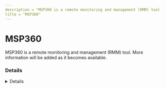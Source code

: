 ```yaml
---
description = "MSP360 is a remote monitoring and management (RMM) tool. More information will be added as it becomes available."
title = "MSP360"
---
```




# MSP360

MSP360 is a remote monitoring and management (RMM) tool. More information will be added as it becomes available.

### Details
<Details author={""}
         category={""}
         created={""}
         website={""}
         lastModified={"2-9-2024"}
         privileges={""}
         free={ false }
         verification={ false }
/>

#### Installation Paths
<Card code={ ["Online Backup.exe", "CBBackupPlan.exe", "Cloud.Backup.Scheduler.exe", "Cloud.Backup.RM.Service.exe", "cbb.exe", "CloudRaService.exe", "CloudRaSd.exe", "CloudRaCmd.exe", "CloudRaUtilities.exe", "Remote Desktop.exe", "Connect.exe"] }/>





### Forensic Artifacts




#### Network Artifacts
<EuiSpacer size="xl"/>
<NetworkArtifactsTable data={ [{"Description": "Known remote domains", "Domains": ["*.cloudberrylab.com", "*.msp360.com", "*.mspbackups.com", "msp360.com"], "Ports": []}] }/>




### Detections
- Detects potential network activity of MSP360 RMM tool
  - [Sigma Rule](https://github.com/magicsword-io/LOLRMM/blob/main/detections/sigma/msp360_network_sigma.yml)
- Detects potential processes activity of MSP360 RMM tool
  - [Sigma Rule](https://github.com/magicsword-io/LOLRMM/blob/main/detections/sigma/msp360_processes_sigma.yml)

### References
- [https://kb.msp360.com/managed-backup-service/mbs-tcp-ports-configuration#](https://kb.msp360.com/managed-backup-service/mbs-tcp-ports-configuration#)

